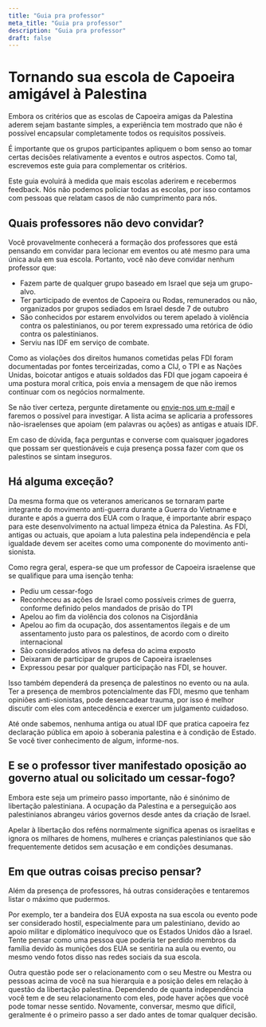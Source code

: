 ```yaml
---
title: "Guia pra professor"
meta_title: "Guia pra professor"
description: "Guia pra professor"
draft: false
---
```


# Tornando sua escola de Capoeira amigável à Palestina

Embora os critérios que as escolas de Capoeira amigas da Palestina aderem sejam bastante simples, a experiência tem mostrado que não é possível encapsular completamente todos os requisitos possíveis.

É importante que os grupos participantes apliquem o bom senso ao tomar certas decisões relativamente a eventos e outros aspectos. Como tal, escrevemos este guia para complementar os critérios.

<Notice type="note">
  Este guia evoluirá à medida que mais escolas aderirem e recebermos feedback.
  Nós não podemos policiar todas as escolas, por isso contamos com pessoas que
  relatam casos de não cumprimento para nós.
</Notice>

## Quais professores não devo convidar?

Você provavelmente conhecerá a formação dos professores que está pensando em convidar para lecionar em eventos ou até mesmo para uma única aula em sua escola. Portanto, você não deve convidar nenhum professor que:

- Fazem parte de qualquer grupo baseado em Israel que seja um grupo-alvo.
- Ter participado de eventos de Capoeira ou Rodas, remunerados ou não, organizados por grupos sediados em Israel desde 7 de outubro
- São conhecidos por estarem envolvidos ou terem apelado à violência contra os palestinianos, ou por terem expressado uma retórica de ódio contra os palestinianos.
- Serviu nas IDF em serviço de combate.

Como as violações dos direitos humanos cometidas pelas FDI foram documentadas por fontes terceirizadas, como a CIJ, o TPI e as Nações Unidas, boicotar antigos e atuais soldados das FDI que jogam capoeira é uma postura moral crítica, pois envia a mensagem de que não iremos continuar com os negócios normalmente.

Se não tiver certeza, pergunte diretamente ou <a href="mailto:randallbambuduval@gmail.com" target="_blank">envie-nos um e-mail</a> e faremos o possível para investigar. A lista acima se aplicaria a professores não-israelenses que apoiam (em palavras ou ações) as antigas e atuais IDF.

Em caso de dúvida, faça perguntas e converse com quaisquer jogadores que possam ser questionáveis ​​e cuja presença possa fazer com que os palestinos se sintam inseguros.

## Há alguma exceção?

Da mesma forma que os veteranos americanos se tornaram parte integrante do movimento anti-guerra durante a Guerra do Vietname e durante e após a guerra dos EUA com o Iraque, é importante abrir espaço para este desenvolvimento na actual limpeza étnica da Palestina. As FDI, antigas ou actuais, que apoiam a luta palestina pela independência e pela igualdade devem ser aceites como uma componente do movimento anti-sionista.

Como regra geral, espera-se que um professor de Capoeira israelense que se qualifique para uma isenção tenha:

- Pediu um cessar-fogo
- Reconheceu as ações de Israel como possíveis crimes de guerra, conforme definido pelos mandados de prisão do TPI
- Apelou ao fim da violência dos colonos na Cisjordânia
- Apelou ao fim da ocupação, dos assentamentos ilegais e de um assentamento justo para os palestinos, de acordo com o direito internacional
- São considerados ativos na defesa do acima exposto
- Deixaram de participar de grupos de Capoeira israelenses
- Expressou pesar por qualquer participação nas FDI, se houver.

Isso também dependerá da presença de palestinos no evento ou na aula. Ter a presença de membros potencialmente das FDI, mesmo que tenham opiniões anti-sionistas, pode desencadear trauma, por isso é melhor discutir com eles com antecedência e exercer um julgamento cuidadoso.

<Notice type="note">
  Até onde sabemos, nenhuma antiga ou atual IDF que pratica capoeira fez
  declaração pública em apoio à soberania palestina e à condição de Estado. Se
  você tiver conhecimento de algum, informe-nos.
</Notice>

## E se o professor tiver manifestado oposição ao governo atual ou solicitado um cessar-fogo?

Embora este seja um primeiro passo importante, não é sinónimo de libertação palestiniana. A ocupação da Palestina e a perseguição aos palestinianos abrangeu vários governos desde antes da criação de Israel.

Apelar à libertação dos reféns normalmente significa apenas os israelitas e ignora os milhares de homens, mulheres e crianças palestinianos que são frequentemente detidos sem acusação e em condições desumanas.

## Em que outras coisas preciso pensar?

Além da presença de professores, há outras considerações e tentaremos listar o máximo que pudermos.

Por exemplo, ter a bandeira dos EUA exposta na sua escola ou evento pode ser considerado hostil, especialmente para um palestiniano, devido ao apoio militar e diplomático inequívoco que os Estados Unidos dão a Israel. Tente pensar como uma pessoa que poderia ter perdido membros da família devido às munições dos EUA se sentiria na aula ou evento, ou mesmo vendo fotos disso nas redes sociais da sua escola.

Outra questão pode ser o relacionamento com o seu Mestre ou Mestra ou pessoas acima de você na sua hierarquia e a posição deles em relação à questão da libertação palestina. Dependendo de quanta independência você tem e de seu relacionamento com eles, pode haver ações que você pode tomar nesse sentido. Novamente, conversar, mesmo que difícil, geralmente é o primeiro passo a ser dado antes de tomar qualquer decisão.

